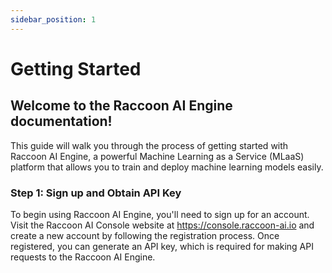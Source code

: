 ```yaml
---
sidebar_position: 1
---
```


# Getting Started

## Welcome to the Raccoon AI Engine documentation!

This guide will walk you through the process of getting started with Raccoon AI Engine,
a powerful Machine Learning as a Service (MLaaS) platform that allows you to train
and deploy machine learning models easily.

### Step 1: Sign up and Obtain API Key

To begin using Raccoon AI Engine, you'll need to sign up for an account. Visit the Raccoon AI Console website at https://console.raccoon-ai.io and create a new account by following the registration process. Once registered, you can generate an API key, which is required for making API requests to the Raccoon AI Engine.

